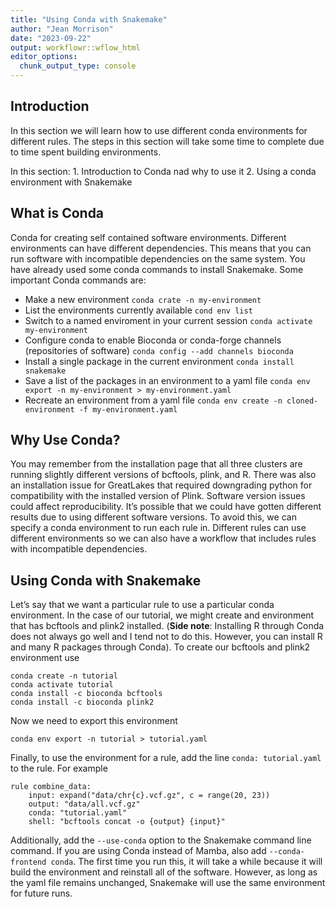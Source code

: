 ```yaml
---
title: "Using Conda with Snakemake"
author: "Jean Morrison"
date: "2023-09-22"
output: workflowr::wflow_html
editor_options:
  chunk_output_type: console
---
```


## Introduction

In this section we will learn how to use different conda environments for different rules. The steps in this section will take some time to complete due to time spent building environments.

In this section:
1. Introduction to Conda nad why to use it
2. Using a conda environment with Snakemake


## What is Conda

Conda for creating self contained software environments. Different environments can have different dependencies. This means that you can run software with incompatible dependencies on the same system. You have already used some conda commands to install Snakemake. Some important Conda commands are:

+ Make a new environment `conda crate -n my-environment`
+ List the environments currently available `cond env list`
+ Switch to a named enviroment in your current session `conda activate my-environment`
+ Configure conda to enable Bioconda or conda-forge channels (repositories of software) `conda config --add channels bioconda`
+ Install a single package in the current environment `conda install snakemake`
+ Save a list of the packages in an environment to a yaml file
`conda env export -n my-environment > my-environment.yaml`
+ Recreate an environment from a yaml file
`conda env create -n cloned-environment -f my-environment.yaml`



## Why Use Conda?

You may remember from the installation page that all three clusters are running slightly different versions of bcftools, plink, and R. There was also an installation issue for GreatLakes that required downgrading python for compatibility with the installed version of Plink. Software version issues could affect reproducibility. It's possible that we could have gotten different results due to using different software versions. 
To avoid this, we can specify a conda environment to run each rule in. Different rules can use different environments so we can also have a workflow that includes rules with incompatible dependencies. 

## Using Conda with Snakemake

Let's say that we want a particular rule to use a particular conda environment. In the case of our tutorial, we might create and environment that has bcftools and plink2 installed. (**Side note**: Installing R through Conda does not always go well and I tend not to do this. However, you can install R and many R packages through Conda). To create our bcftools and plink2 environment use

```
conda create -n tutorial
conda activate tutorial
conda install -c bioconda bcftools
conda install -c bioconda plink2
```

Now we need to export this environment

```
conda env export -n tutorial > tutorial.yaml
```

Finally, to use the environment for a rule, add the line `conda: tutorial.yaml` to the rule. For example

```
rule combine_data:
    input: expand("data/chr{c}.vcf.gz", c = range(20, 23))
    output: "data/all.vcf.gz"
    conda: "tutorial.yaml"
    shell: "bcftools concat -o {output} {input}"
```

Additionally, add the `--use-conda` option to the Snakemake command line command. If you are using Conda instead of Mamba, also add `--conda-frontend conda`. 
The first time you run this, it will take a while because it will build the environment and reinstall all of the software. However, as long as the yaml file remains unchanged, Snakemake will use the same environment for future runs. 

